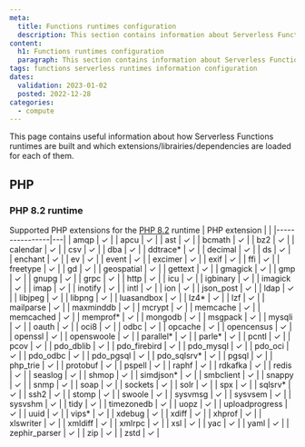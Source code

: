 ```yaml
---
meta:
  title: Functions runtimes configuration
  description: This section contains information about Serverless Function runtimes configurations.
content:
  h1: Functions runtimes configuration
  paragraph: This section contains information about Serverless Function runtimes configurations.
tags: functions serverless runtimes information configuration
dates:
  validation: 2023-01-02
  posted: 2022-12-28
categories:
  - compute
---
```


This page contains useful information about how Serverless Functions runtimes are built and which extensions/librairies/dependencies are loaded for each of them.

## PHP

### PHP 8.2 runtime

Supported PHP extensions for the [PHP 8.2](https://www.php.net/ChangeLog-8.php#8.2.0) runtime
| PHP extension  |   |
|----------------|---|
| amqp           | ✓ |
| apcu           | ✓ |
| ast            | ✓ |
| bcmath         | ✓ |
| bz2            | ✓ |
| calendar       | ✓ |
| csv            | ✓ |
| dba            | ✓ |
| ddtrace*       | ✓ |
| decimal        | ✓ |
| ds             | ✓ |
| enchant        | ✓ |
| ev             | ✓ |
| event          | ✓ |
| excimer        | ✓ |
| exif           | ✓ |
| ffi            | ✓ |
| freetype       | ✓ |
| gd             | ✓ |
| geospatial     | ✓ |
| gettext        | ✓ |
| gmagick        | ✓ |
| gmp            | ✓ |
| gnupg          | ✓ |
| grpc           | ✓ |
| http           | ✓ |
| icu            | ✓ |
| igbinary       | ✓ |
| imagick        | ✓ |
| imap           | ✓ |
| inotify        | ✓ |
| intl           | ✓ |
| ion            | ✓ |
| json_post      | ✓ |
| ldap           | ✓ |
| libjpeg        | ✓ |
| libpng         | ✓ |
| luasandbox     | ✓ |
| lz4*           | ✓ |
| lzf            | ✓ |
| mailparse      | ✓ |
| maxminddb      | ✓ |
| mcrypt         | ✓ |
| memcache       | ✓ |
| memcached      | ✓ |
| memprof*       | ✓ |
| mongodb        | ✓ |
| msgpack        | ✓ |
| mysqli         | ✓ |
| oauth          | ✓ |
| oci8           | ✓ |
| odbc           | ✓ |
| opcache        | ✓ |
| opencensus     | ✓ |
| openssl        | ✓ |
| openswoole     | ✓ |
| parallel*      | ✓ |
| parle*         | ✓ |
| pcntl          | ✓ |
| pcov           | ✓ |
| pdo_dblib      | ✓ |
| pdo_firebird   | ✓ |
| pdo_mysql      | ✓ |
| pdo_oci        | ✓ |
| pdo_odbc       | ✓ |
| pdo_pgsql      | ✓ |
| pdo_sqlsrv*    | ✓ |
| pgsql          | ✓ |
| php_trie       | ✓ |
| protobuf       | ✓ |
| pspell         | ✓ |
| raphf          | ✓ |
| rdkafka        | ✓ |
| redis          | ✓ |
| seaslog        | ✓ |
| shmop          | ✓ |
| simdjson*      | ✓ |
| smbclient      | ✓ |
| snappy         | ✓ |
| snmp           | ✓ |
| soap           | ✓ |
| sockets        | ✓ |
| solr           | ✓ |
| spx            | ✓ |
| sqlsrv*        | ✓ |
| ssh2           | ✓ |
| stomp          | ✓ |
| swoole         | ✓ |
| sysvmsg        | ✓ |
| sysvsem        | ✓ |
| sysvshm        | ✓ |
| tidy           | ✓ |
| timezonedb     | ✓ |
| uopz           | ✓ |
| uploadprogress | ✓ |
| uuid           | ✓ |
| vips*          | ✓ |
| xdebug         | ✓ |
| xdiff          | ✓ |
| xhprof         | ✓ |
| xlswriter      | ✓ |
| xmldiff        | ✓ |
| xmlrpc         | ✓ |
| xsl            | ✓ |
| yac            | ✓ |
| yaml           | ✓ |
| zephir_parser  | ✓ |
| zip            | ✓ |
| zstd           | ✓ |